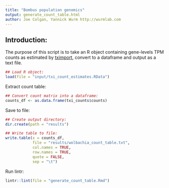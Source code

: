 ```yaml
---
title: "Bombus population genomics"
output: generate_count_table.html
author: Joe Colgan, Yannick Wurm http://wurmlab.com
---
```


## Introduction:  
The purpose of this script is to take an R object containing gene-levels TPM counts as 
estimated by [tximport](https://bioconductor.org/packages/release/bioc/html/tximport.html),
convert to a dataframe and output as a text file.

```r
## Load R object:
load(file = "input/txi_count_estimates.RData")
```

Extract count table:

```r
## Convert count matrix into a dataframe:
counts_df <- as.data.frame(txi_counts$counts)
```

Save to file:

```r
## Create output directory:
dir.create(path = "results")

## Write table to file:
write.table(x = counts_df,
            file = "results/wolbachia_count_table.txt",
            col.names = TRUE,
            row.names = TRUE,
            quote = FALSE,
            sep = "\t")
```

Run lintr:

```r
lintr::lint(file = "generate_count_table.Rmd")
```
